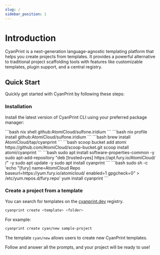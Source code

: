 ```yaml
---
slug: /
sidebar_position: 1
---
```



# Introduction

CyanPrint is a next-generation language-agnostic templating platform that helps you create projects from templates. It provides a powerful alternative to traditional project scaffolding tools with features like customizable templates, plugin support, and a central registry.

## Quick Start

Quickly get started with CyanPrint by following these steps:

### Installation

Install the latest version of CyanPrint CLI using your preferred package manager:

<Tabs groupId="qs">
  <TabItem value="nix-shell" label="Nix Shell">
    ```bash
    nix shell github:AtomiCloud/sulfone.iridium
    ```
  </TabItem>
  <TabItem value="nix-profile" label="Nix Profile">
    ```bash
    nix profile install github:AtomiCloud/sulfone.iridium
    ```
  </TabItem>
  <TabItem value="brew" label="Brew">
    ```bash
    brew install AtomiCloud/tap/cyanprint
    ```
  </TabItem>
  <TabItem value="scoop" label="Scoop">
    ```bash
    scoop bucket add atomi https://github.com/AtomiCloud/scoop-bucket.git
    scoop install atomi/cyanprint
    ```
  </TabItem>
  <TabItem value="apt" label="APT (Debian)">
    ```bash
    sudo apt install software-properties-common -y
    sudo apt-add-repository "deb [trusted=yes] https://apt.fury.io/AtomiCloud/ /" -y
    sudo apt update -y
    sudo apt install cyanprint
    ```
  </TabItem>
  <TabItem value="yum" label="YUM (Redhat)">
    ```bash
    sudo sh -c 'echo "[fury]
    name=AtomiCloud Repo
    baseurl=https://yum.fury.io/atomicloud/
    enabled=1
    gpgcheck=0" > /etc/yum.repos.d/fury.repo'
    yum install cyanprint
    ```
  </TabItem>
</Tabs>

### Create a project from a template

You can search for templates on the [cyanprint.dev](https://cyanprint.dev) registry.

```bash
cyanprint create <template> <folder>
```

For example:

```bash
cyanprint create cyan/new sample-project
```

The template `cyan/new` allows users to create new CyanPrint templates.

Follow and answer all the prompts, and your project will be ready to use!
